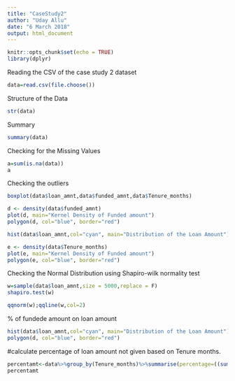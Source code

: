 ---
title: "CaseStudy2"
author: "Uday Allu"
date: "6 March 2018"
output: html_document
---

```{r setup, include=FALSE}
knitr::opts_chunk$set(echo = TRUE)
library(dplyr)
```

Reading the CSV of the case study 2 dataset
```{r}
data=read.csv(file.choose())
```

Structure of the Data
```{r}
str(data)
```

Summary

```{r}
summary(data)
```
Checking for the Missing Values 
```{r}
a=sum(is.na(data))
a
```

Checking the outliers 

```{r}
boxplot(data$loan_amnt,data$funded_amnt,data$Tenure_months)
```

```{r}
d <- density(data$funded_amnt)
plot(d, main="Kernel Density of Funded amount")
polygon(d, col="blue", border="red")
```

```{r}
hist(data$loan_amnt,col="cyan", main="Distribution of the Loan Amount")
```

```{r}
e <- density(data$Tenure_months)
plot(e, main="Kernel Density of Funded amount")
polygon(e, col="blue", border="red")
```
Checking the Normal Distribution using Shapiro-wilk normality test
```{r}
w=sample(data$loan_amnt,size = 5000,replace = F)
shapiro.test(w)

qqnorm(w);qqline(w,col=2)
```

% of fundede amount on loan amount 
```{r}
hist(data$loan_amnt,col="cyan", main="Distribution of the Loan Amount")
polygon(d, col="blue", border="red")
```
#calculate percentage of loan amount not given based on Tenure months.
```{r}
percentamt<-data%>%group_by(Tenure_months)%>%summarise(percentage=((sum(as.numeric(loan_amnt))-sum(as.numeric( funded_amnt)))/sum(as.numeric(loan_amnt)))*100)
percentamt
```

